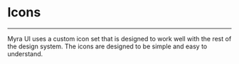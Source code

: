 
<Meta title="Foundations/Icons" />

# Icons

---

Myra UI uses a custom icon set that is designed to work well with the rest of the design system. The icons are designed to be simple and easy to
understand.

<AllIcons />
